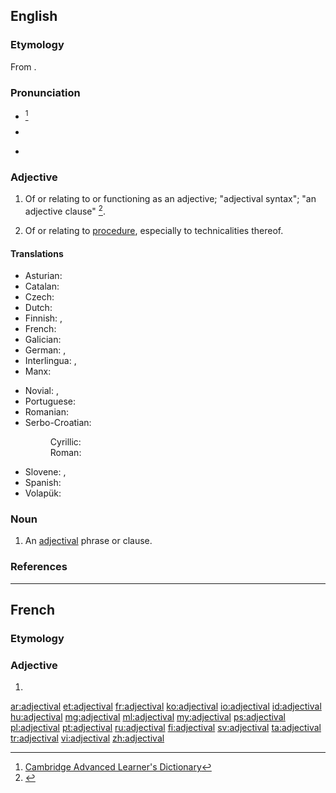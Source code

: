 ==English==

===Etymology===
From {{suffix|adjective|al}}.

===Pronunciation===
* {{a|UK}} {{IPA|/ædʒɛkˈtaɪvəl/}}<ref>[http://dictionary.cambridge.org/define.asp?key=1028&amp;dict=CALD Cambridge Advanced Learner's Dictionary]</ref>
* {{a|US}} {{IPA|/ædʒəkˈtaɪvəl/}}
* {{audio|En-us-adjectival.ogg|Audio (US)}}

===Adjective===
{{en-adj}}

# {{context|grammar}} Of or relating to or functioning as an adjective; "adjectival syntax"; "an adjective clause" <ref>{{R:Dictionary.com}}</ref>.
# {{context|legal}} Of or relating to [[procedure]], especially to technicalities thereof.

====Translations====
{{trans-top|of or relating to or functioning as an adjective}}
* Asturian: {{t+|ast|axetivu}}
* Catalan: {{t+|ca|adjectiu}}
* Czech: {{t-|cs|adjektivní}}
* Dutch: {{t+|nl|bijvoeglijk}}
* Finnish: {{t+|fi|adjektiivi|alt=adjektiivi-}}, {{t+|fi|adjektiivinen}}
* French: {{t+|fr|adjectival}}
* Galician: {{t+|gl|adxectivo}}
* German: {{t-|de|adjektivisch}}, {{t+|de|Adjektiv|alt=Adjektiv-}}
* Interlingua: {{t-|ia|adjective}}, {{t-|ia|adjectival}}
* Manx: {{t-|gv|marennymagh}}
{{trans-mid}}
* Novial: {{tø|nov|adjektivi}}, {{tø|nov|adjektival}}
* Portuguese: {{t+|pt|adjetivo}} {{qualifier|Brazil}}
* Romanian: {{t-|ro|adjectival}}
* Serbo-Croatian:
*: Cyrillic: {{t-|sh|придјевски|alt=при́дјевскӣ}}
*: Roman: {{t-|sh|pridjevski|alt=prídjevskī}}
* Slovene: {{t-|sl|pridevniški|alt=pridévniški}},  {{t-|sl|adjektiven|alt=ádjektiven}}
* Spanish: {{t-|es|adjetival}}
* Volapük: {{t+|vo|ladyekik}}
{{trans-bottom}}

===Noun===
{{en-noun}}

# An [[#adjective|adjectival]] phrase or clause.

===References===
<references/>

----

==French==

===Etymology===
{{suffix|adjective|al|lang=fr}}

===Adjective===
{{fr-adj|mp=adjectivaux}}

# {{l|en|adjectival|sc=Latn}}

[[ar:adjectival]]
[[et:adjectival]]
[[fr:adjectival]]
[[ko:adjectival]]
[[io:adjectival]]
[[id:adjectival]]
[[hu:adjectival]]
[[mg:adjectival]]
[[ml:adjectival]]
[[my:adjectival]]
[[ps:adjectival]]
[[pl:adjectival]]
[[pt:adjectival]]
[[ru:adjectival]]
[[fi:adjectival]]
[[sv:adjectival]]
[[ta:adjectival]]
[[tr:adjectival]]
[[vi:adjectival]]
[[zh:adjectival]]